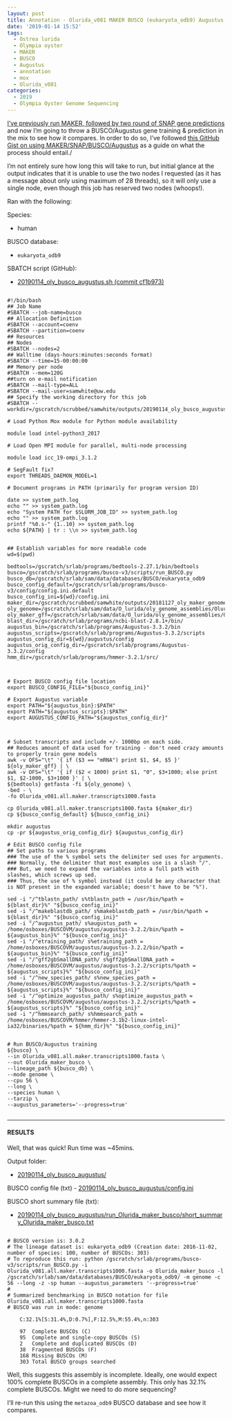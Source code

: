```yaml
---
layout: post
title: Annotation - Olurida_v081 MAKER BUSCO (eukaryota_odb9) Augustus Training Submitted to Mox
date: '2019-01-14 15:52'
tags:
  - Ostrea lurida
  - Olympia oyster
  - MAKER
  - BUSCO
  - Augustus
  - annotation
  - mox
  - Olurida_v081
categories:
  - 2019
  - Olympia Oyster Genome Sequencing
---
```

[I've previously run MAKER, followed by two round of SNAP gene predictions](https://robertslab.github.io/sams-notebook/posts/2018-11-27-Annotation---Olurida_v081-MAKER-on-Mox/) and now I'm going to throw a BUSCO/Augustus gene training & prediction in the mix to see how it compares. In order to do so, I've followed [this GitHub Gist on using MAKER/SNAP/BUSCO/Augustus](https://gist.github.com/darencard/bb1001ac1532dd4225b030cf0cd61ce2) as a guide on what the process should entail./

I'm not entirely sure how long this will take to run, but initial glance at the output indicates that it is unable to use the two nodes I requested (as it has a message about only using maximum of 28 threads), so it will only use a single node, even though this job has reserved two nodes (whoops!).

Ran with the following:

Species:

- human

BUSCO database:

- ```eukaryota_odb9```

SBATCH script (GitHub):

- [20190114_oly_busco_augustus.sh
 (commit cf1b973)](https://github.com/RobertsLab/sams-notebook/blob/cf1b9737a9ff4c6468ad7903073bd3dd18859ef3/sbatch_scripts/20190114_oly_busco_augustus.sh)

<pre><code>
#!/bin/bash
## Job Name
#SBATCH --job-name=busco
## Allocation Definition
#SBATCH --account=coenv
#SBATCH --partition=coenv
## Resources
## Nodes
#SBATCH --nodes=2
## Walltime (days-hours:minutes:seconds format)
#SBATCH --time=15-00:00:00
## Memory per node
#SBATCH --mem=120G
##turn on e-mail notification
#SBATCH --mail-type=ALL
#SBATCH --mail-user=samwhite@uw.edu
## Specify the working directory for this job
#SBATCH --workdir=/gscratch/scrubbed/samwhite/outputs/20190114_oly_busco_augustus

# Load Python Mox module for Python module availability

module load intel-python3_2017

# Load Open MPI module for parallel, multi-node processing

module load icc_19-ompi_3.1.2

# SegFault fix?
export THREADS_DAEMON_MODEL=1

# Document programs in PATH (primarily for program version ID)

date >> system_path.log
echo "" >> system_path.log
echo "System PATH for $SLURM_JOB_ID" >> system_path.log
echo "" >> system_path.log
printf "%0.s-" {1..10} >> system_path.log
echo ${PATH} | tr : \\n >> system_path.log


## Establish variables for more readable code
wd=$(pwd)

bedtools=/gscratch/srlab/programs/bedtools-2.27.1/bin/bedtools
busco=/gscratch/srlab/programs/busco-v3/scripts/run_BUSCO.py
busco_db=/gscratch/srlab/sam/data/databases/BUSCO/eukaryota_odb9
busco_config_default=/gscratch/srlab/programs/busco-v3/config/config.ini.default
busco_config_ini=${wd}/config.ini
maker_dir=/gscratch/scrubbed/samwhite/outputs/20181127_oly_maker_genome_annotation
oly_genome=/gscratch/srlab/sam/data/O_lurida/oly_genome_assemblies/Olurida_v081/Olurida_v081.fa
oly_maker_gff=/gscratch/srlab/sam/data/O_lurida/oly_genome_assemblies/Olurida_v081/Olurida_v081.maker.all.noseqs.gff
blast_dir=/gscratch/srlab/programs/ncbi-blast-2.8.1+/bin/
augustus_bin=/gscratch/srlab/programs/Augustus-3.3.2/bin
augustus_scripts=/gscratch/srlab/programs/Augustus-3.3.2/scripts
augustus_config_dir=${wd}/augustus/config
augustus_orig_config_dir=/gscratch/srlab/programs/Augustus-3.3.2/config
hmm_dir=/gscratch/srlab/programs/hmmer-3.2.1/src/



# Export BUSCO config file location
export BUSCO_CONFIG_FILE="${busco_config_ini}"

# Export Augustus variable
export PATH="${augustus_bin}:$PATH"
export PATH="${augustus_scripts}:$PATH"
export AUGUSTUS_CONFIG_PATH="${augustus_config_dir}"



# Subset transcripts and include +/- 1000bp on each side.
## Reduces amount of data used for training - don't need crazy amounts to properly train gene models
awk -v OFS="\t" '{ if ($3 == "mRNA") print $1, $4, $5 }' ${oly_maker_gff} | \
awk -v OFS="\t" '{ if ($2 < 1000) print $1, "0", $3+1000; else print $1, $2-1000, $3+1000 }' | \
${bedtools} getfasta -fi ${oly_genome} \
-bed - \
-fo Olurida_v081.all.maker.transcripts1000.fasta

cp Olurida_v081.all.maker.transcripts1000.fasta ${maker_dir}
cp ${busco_config_default} ${busco_config_ini}

mkdir augustus
cp -pr ${augustus_orig_config_dir} ${augustus_config_dir}

# Edit BUSCO config file
## Set paths to various programs
### The use of the % symbol sets the delimiter sed uses for arguments.
### Normally, the delimiter that most examples use is a slash "/".
### But, we need to expand the variables into a full path with slashes, which screws up sed.
### Thus, the use of % symbol instead (it could be any character that is NOT present in the expanded variable; doesn't have to be "%").

sed -i "/^tblastn_path/ s%tblastn_path = /usr/bin/%path = ${blast_dir}%" "${busco_config_ini}"
sed -i "/^makeblastdb_path/ s%makeblastdb_path = /usr/bin/%path = ${blast_dir}%" "${busco_config_ini}"
sed -i "/^augustus_path/ s%augustus_path = /home/osboxes/BUSCOVM/augustus/augustus-3.2.2/bin/%path = ${augustus_bin}%" "${busco_config_ini}"
sed -i "/^etraining_path/ s%etraining_path = /home/osboxes/BUSCOVM/augustus/augustus-3.2.2/bin/%path = ${augustus_bin}%" "${busco_config_ini}"
sed -i "/^gff2gbSmallDNA_path/ s%gff2gbSmallDNA_path = /home/osboxes/BUSCOVM/augustus/augustus-3.2.2/scripts/%path = ${augustus_scripts}%" "${busco_config_ini}"
sed -i "/^new_species_path/ s%new_species_path = /home/osboxes/BUSCOVM/augustus/augustus-3.2.2/scripts/%path = ${augustus_scripts}%" "${busco_config_ini}"
sed -i "/^optimize_augustus_path/ s%optimize_augustus_path = /home/osboxes/BUSCOVM/augustus/augustus-3.2.2/scripts/%path = ${augustus_scripts}%" "${busco_config_ini}"
sed -i "/^hmmsearch_path/ s%hmmsearch_path = /home/osboxes/BUSCOVM/hmmer/hmmer-3.1b2-linux-intel-ia32/binaries/%path = ${hmm_dir}%" "${busco_config_ini}"


# Run BUSCO/Augustus training
${busco} \
--in Olurida_v081.all.maker.transcripts1000.fasta \
--out Olurida_maker_busco \
--lineage_path ${busco_db} \
--mode genome \
--cpu 56 \
--long \
--species human \
--tarzip \
--augustus_parameters='--progress=true'

</code></pre>

---

#### RESULTS

Well, that was quick! Run time was ~45mins.


Output folder:

- [20190114_oly_busco_augustus/](https://gannet.fish.washington.edu/Atumefaciens/20190114_oly_busco_augustus/)

BUSCO config file (txt)
- [20190114_oly_busco_augustus/config.ini](https://gannet.fish.washington.edu/Atumefaciens/20190114_oly_busco_augustus/config.ini)

BUSCO short summary file (txt):

- [20190114_oly_busco_augustus/run_Olurida_maker_busco/short_summary_Olurida_maker_busco.txt](https://gannet.fish.washington.edu/Atumefaciens/20190114_oly_busco_augustus/run_Olurida_maker_busco/short_summary_Olurida_maker_busco.txt)

<pre><code>
# BUSCO version is: 3.0.2
# The lineage dataset is: eukaryota_odb9 (Creation date: 2016-11-02, number of species: 100, number of BUSCOs: 303)
# To reproduce this run: python /gscratch/srlab/programs/busco-v3/scripts/run_BUSCO.py -i Olurida_v081.all.maker.transcripts1000.fasta -o Olurida_maker_busco -l /gscratch/srlab/sam/data/databases/BUSCO/eukaryota_odb9/ -m genome -c 56 --long -z -sp human --augustus_parameters '--progress=true'
#
# Summarized benchmarking in BUSCO notation for file Olurida_v081.all.maker.transcripts1000.fasta
# BUSCO was run in mode: genome

	C:32.1%[S:31.4%,D:0.7%],F:12.5%,M:55.4%,n:303

	97	Complete BUSCOs (C)
	95	Complete and single-copy BUSCOs (S)
	2	Complete and duplicated BUSCOs (D)
	38	Fragmented BUSCOs (F)
	168	Missing BUSCOs (M)
	303	Total BUSCO groups searched
</code></pre>

Well, this suggests this assembly is incomplete. Ideally, one would expect 100% complete BUSCOs in a complete assembly. This only has 32.1% complete BUSCOs. Might we need to do more sequencing?

I'll re-run this using the ```metazoa_odb9``` BUSCO database and see how it compares.
